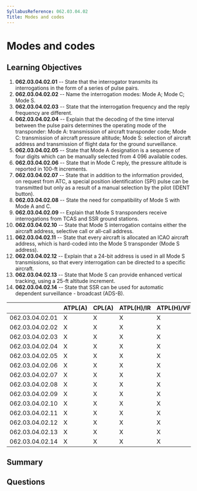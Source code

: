```yaml
---
SyllabusReference: 062.03.04.02
Title: Modes and codes
---
```


# Modes and codes

## Learning Objectives

1. **062.03.04.02.01** -- State that the interrogator transmits its
   interrogations in the form of a series of pulse pairs.
2. **062.03.04.02.02** -- Name the interrogation modes: Mode A; Mode C; Mode S.
3. **062.03.04.02.03** -- State that the interrogation frequency and the reply
   frequency are different.
4. **062.03.04.02.04** -- Explain that the decoding of the time interval between
   the pulse pairs determines the operating mode of the transponder: Mode A:
   transmission of aircraft transponder code; Mode C: transmission of aircraft
   pressure altitude; Mode S: selection of aircraft address and transmission of
   flight data for the ground surveillance.
5. **062.03.04.02.05** -- State that Mode A designation is a sequence of four
   digits which can be manually selected from 4 096 available codes.
6. **062.03.04.02.06** -- State that in Mode C reply, the pressure altitude is
   reported in 100-ft increments.
7. **062.03.04.02.07** -- State that in addition to the information provided, on
   request from ATC, a special position identification (SPI) pulse can be
   transmitted but only as a result of a manual selection by the pilot (IDENT
   button).
8. **062.03.04.02.08** -- State the need for compatibility of Mode S with Mode A
   and C.
9. **062.03.04.02.09** -- Explain that Mode S transponders receive
   interrogations from TCAS and SSR ground stations.
10. **062.03.04.02.10** -- State that Mode S interrogation contains either the
    aircraft address, selective call or all-call address.
11. **062.03.04.02.11** -- State that every aircraft is allocated an ICAO
    aircraft address, which is hard-coded into the Mode S transponder (Mode S
    address).
12. **062.03.04.02.12** -- Explain that a 24-bit address is used in all Mode S
    transmissions, so that every interrogation can be directed to a specific
    aircraft.
13. **062.03.04.02.13** -- State that Mode S can provide enhanced vertical
    tracking, using a 25-ft altitude increment.
14. **062.03.04.02.14** -- State that SSR can be used for automatic dependent
    surveillance - broadcast (ADS-B).

|                 | ATPL(A) | CPL(A) | ATPL(H)/IR | ATPL(H)/VFR | CPL(H) | IR  | CBIR(A) |
| --------------- | ------- | ------ | ---------- | ----------- | ------ | --- | ------- |
| 062.03.04.02.01 | X       | X      | X          | X           | X      | X   | X       |
| 062.03.04.02.02 | X       | X      | X          | X           | X      | X   | X       |
| 062.03.04.02.03 | X       | X      | X          | X           | X      |     |         |
| 062.03.04.02.04 | X       | X      | X          | X           | X      |     |         |
| 062.03.04.02.05 | X       | X      | X          | X           | X      | X   | X       |
| 062.03.04.02.06 | X       | X      | X          | X           | X      | X   |         |
| 062.03.04.02.07 | X       | X      | X          | X           | X      | X   |         |
| 062.03.04.02.08 | X       | X      | X          | X           | X      | X   |         |
| 062.03.04.02.09 | X       | X      | X          | X           | X      | X   |         |
| 062.03.04.02.10 | X       | X      | X          | X           | X      | X   |         |
| 062.03.04.02.11 | X       | X      | X          | X           | X      | X   | X       |
| 062.03.04.02.12 | X       | X      | X          | X           | X      | X   |         |
| 062.03.04.02.13 | X       | X      | X          | X           | X      | X   |         |
| 062.03.04.02.14 | X       | X      | X          | X           | X      | X   |         |

## Summary

## Questions
